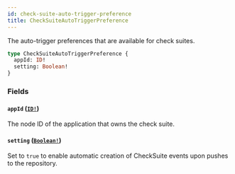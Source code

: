 ```yaml
---
id: check-suite-auto-trigger-preference
title: CheckSuiteAutoTriggerPreference
---
```


The auto-trigger preferences that are available for check suites.

```graphql
type CheckSuiteAutoTriggerPreference {
  appId: ID!
  setting: Boolean!
}
```

### Fields

#### `appId` ([`ID!`](/docs/api/scalars/id))

The node ID of the application that owns the check suite.

#### `setting` ([`Boolean!`](/docs/api/scalars/boolean))

Set to `true` to enable automatic creation of CheckSuite events upon pushes to the repository.
